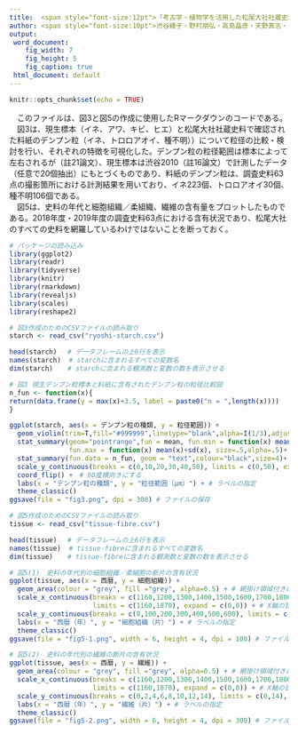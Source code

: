 ---
title:  <span style="font-size:12pt">「考古学・植物学を活用した松尾大社社蔵史料の料紙の構成物分析」関連データ</span>
author: <span style="font-size:10pt">渋谷綾子・野村朋弘・高島晶彦・天野真志・山田太造</span> 
output: 
 word_document:
    fig_width: 7
    fig_height: 5
    fig_caption: true
 html_document: default
---

```{r setup, include=FALSE}
knitr::opts_chunk$set(echo = TRUE)
```

　このファイルは、図3と図5の作成に使用したRマークダウンのコードである。  
　図3は、現生標本（イネ、アワ、キビ、ヒエ）と松尾大社社蔵史料で確認された料紙のデンプン粒（イネ、トロロアオイ、種不明））について粒径の比較・検討を行い、それぞれの特徴を可視化した。デンプン粒の粒径範囲は標本によって左右されるが（註21論文）、現生標本は渋谷2010（註16論文）で計測したデータ（任意で20個抽出）にもとづくものであり、料紙のデンプン粒は、調査史料63点の撮影箇所における計測結果を用いており、イネ223個、トロロアオイ30個、種不明106個である。  
　図5は、史料の年代と細胞組織／柔組織、繊維の含有量をプロットしたものである。2018年度・2019年度の調査史料63点における含有状況であり、松尾大社のすべての史料を網羅しているわけではないことを断っておく。  
<p>

```{r, message=FALSE, comment=""}
# パッケージの読み込み
library(ggplot2)
library(readr)
library(tidyverse)
library(knitr)
library(rmarkdown)
library(revealjs)
library(scales)
library(reshape2)
```

```{r, message=FALSE, comment=""}
# 図3作成のためのCSVファイルの読み取り
starch <- read_csv("ryoshi-starch.csv")
```

```{r, message=FALSE, comment=""}
head(starch)　 # データフレームの上6行を表示
names(starch)  # starchに含まれるすべての変数名
dim(starch)　  # starchに含まれる観測数と変数の数を表示させる 
```

```{r, message=FALSE, comment=""}
# 図3 現生デンプン粒標本と料紙に含有されたデンプン粒の粒径比較図
n_fun <- function(x){
return(data.frame(y = max(x)+3.5, label = paste0("n = ",length(x))))
}

ggplot(starch, aes(x = デンプン粒の種類, y = 粒径範囲)) +
  geom_violin(trim=T,fill="#999999",linetype="blank",alpha=I(1/3),adjust=2.5)+ # バイオリンプロット作成
  stat_summary(geom="pointrange",fun = mean, fun.min = function(x) mean(x)-sd(x), 
               fun.max = function(x) mean(x)+sd(x), size=.5,alpha=.5)+ # 平均値±標準偏差のプロット
  stat_summary(fun.data = n_fun, geom = "text",colour="black",size=4)+ # 各グループのデータ数を最大値の位置に追加
  scale_y_continuous(breaks = c(0,10,20,30,40,50), limits = c(0,50), expand = c(0,0))+ # 数値軸の目盛りを指定
  coord_flip() +　# 90度横向きにする
  labs(x = "デンプン粒の種類", y = "粒径範囲（μm）") + # ラベルの指定
  theme_classic()
ggsave(file = "fig3.png", dpi = 300) # ファイルの保存
```

```{r, message=FALSE, comment=""}
# 図5作成のためのCSVファイルの読み取り
tissue <- read_csv("tissue-fibre.csv")
```

```{r, message=FALSE, comment=""}
head(tissue)　 # データフレームの上6行を表示
names(tissue)  # tissue-fibreに含まれるすべての変数名
dim(tissue)　  # tissue-fibreに含まれる観測数と変数の数を表示させる 
```

```{r, message=FALSE, comment=""}
# 図5(1)　史料の年代別の細胞組織／柔細胞の断片の含有状況
ggplot(tissue, aes(x = 西暦, y = 細胞組織)) +
  geom_area(colour = "grey", fill ="grey", alpha=0.5) + # 網掛け領域付きの折れ線グラフの作成
  scale_x_continuous(breaks = c(1160,1200,1300,1400,1500,1600,1700,1800,1860), 
                     limits = c(1160,1870), expand = c(0,0)) + # X軸の目盛りを指定
  scale_y_continuous(breaks = c(0,100,200,300,400,500,600), limits = c(0,600), expand = c(0,0))+ # Y軸の目盛りを指定
  labs(x = "西暦（年）", y = "細胞組織（片）") + # ラベルの指定
  theme_classic()
ggsave(file = "fig5-1.png", width = 6, height = 4, dpi = 100) # ファイルの保存
```

```{r, message=FALSE, comment=""}
# 図5(2)　史料の年代別の繊維の断片の含有状況
ggplot(tissue, aes(x = 西暦, y = 繊維)) +
  geom_area(colour = "grey", fill ="grey", alpha=0.5) + # 網掛け領域付きの折れ線グラフの作成
  scale_x_continuous(breaks = c(1160,1200,1300,1400,1500,1600,1700,1800,1860), 
                     limits = c(1160,1870), expand = c(0,0)) + # X軸の目盛りを指定
  scale_y_continuous(breaks = c(0,2,4,6,8,10,12,14), limits = c(0,14), expand = c(0,0))+ # Y軸の目盛りを指定
  labs(x = "西暦（年）", y = "繊維（片）") + # ラベルの指定
  theme_classic()
ggsave(file = "fig5-2.png", width = 6, height = 4, dpi = 300) # ファイルの保存
```

